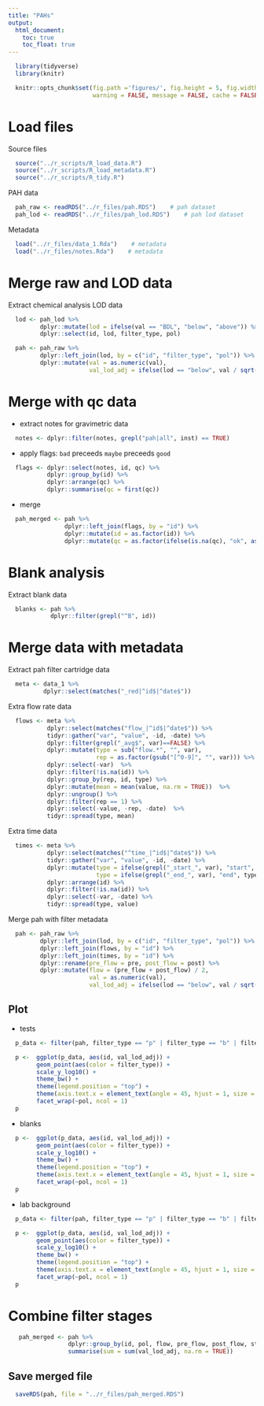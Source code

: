 ```yaml
---
title: "PAHs"
output:
  html_document:
    toc: true
    toc_float: true
---
```


```r
  library(tidyverse)
  library(knitr)
```

```r
  knitr::opts_chunk$set(fig.path ='figures/', fig.height = 5, fig.width = 13,
                        warning = FALSE, message = FALSE, cache = FALSE)
```

# Load files

Source files

```r
  source("../r_scripts/R_load_data.R")
  source("../r_scripts/R_load_metadata.R")
  source("../r_scripts/R_tidy.R")
```

PAH data

```r
  pah_raw <- readRDS("../r_files/pah.RDS")    # pah dataset
  pah_lod <- readRDS("../r_files/pah_lod.RDS")    # pah lod dataset
```

Metadata

```r
  load("../r_files/data_1.Rda")    # metadata
  load("../r_files/notes.Rda")    # metadata
```

# Merge raw and LOD data

Extract chemical analysis LOD data

```r
  lod <- pah_lod %>%
         dplyr::mutate(lod = ifelse(val == "BDL", "below", "above")) %>%
         dplyr::select(id, lod, filter_type, pol)
```

```r
  pah <- pah_raw %>% 
         dplyr::left_join(lod, by = c("id", "filter_type", "pol")) %>%
         dplyr::mutate(val = as.numeric(val),
                       val_lod_adj = ifelse(lod == "below", val / sqrt(2), val))
```

# Merge with qc data

* extract notes for gravimetric data

```r
  notes <- dplyr::filter(notes, grepl("pah|all", inst) == TRUE)
```

* apply flags: `bad` preceeds `maybe` preceeds `good`

```r
  flags <- dplyr::select(notes, id, qc) %>%
           dplyr::group_by(id) %>%
           dplyr::arrange(qc) %>%
           dplyr::summarise(qc = first(qc))
```

* merge

```r
  pah_merged <- pah %>%
                dplyr::left_join(flags, by = "id") %>%
                dplyr::mutate(id = as.factor(id)) %>%
                dplyr::mutate(qc = as.factor(ifelse(is.na(qc), "ok", as.character(qc))))
```

# Blank analysis 

Extract blank data

```r
  blanks <- pah %>%
            dplyr::filter(grepl("^B", id))
```

# Merge data with metadata

Extract pah filter cartridge data

```r
  meta <- data_1 %>%
          dplyr::select(matches("_red|^id$|^date$"))
```

Extra flow rate data

```r
  flows <- meta %>%
           dplyr::select(matches("flow_|^id$|^date$")) %>%
           tidyr::gather("var", "value", -id, -date) %>%
           dplyr::filter(grepl("_avg$", var)==FALSE) %>%
           dplyr::mutate(type = sub("flow.*", "", var),
                         rep = as.factor(gsub("[^0-9]", "", var))) %>%
           dplyr::select(-var)  %>%
           dplyr::filter(!is.na(id)) %>%
           dplyr::group_by(rep, id, type) %>%
           dplyr::mutate(mean = mean(value, na.rm = TRUE))  %>%
           dplyr::ungroup() %>%
           dplyr::filter(rep == 1) %>%
           dplyr::select(-value, -rep, -date)  %>%
           tidyr::spread(type, mean)
```

Extra time data

```r
  times <- meta %>% 
           dplyr::select(matches("^time_|^id$|^date$")) %>%
           tidyr::gather("var", "value", -id, -date) %>%
           dplyr::mutate(type = ifelse(grepl("_start_", var), "start", "NA"),
                         type = ifelse(grepl("_end_", var), "end", type)) %>%
           dplyr::arrange(id) %>%
           dplyr::filter(!is.na(id)) %>%  
           dplyr::select(-var, -date) %>%  
           tidyr::spread(type, value)
```

Merge pah with filter metadata

```r


  pah <- pah_raw %>% 
         dplyr::left_join(lod, by = c("id", "filter_type", "pol")) %>%
         dplyr::left_join(flows, by = "id") %>%
         dplyr::left_join(times, by = "id") %>%  
         dplyr::rename(pre_flow = pre, post_flow = post) %>%
         dplyr::mutate(flow = (pre_flow + post_flow) / 2,
                       val = as.numeric(val),
                       val_lod_adj = ifelse(lod == "below", val / sqrt(2), val))
```

## Plot

* tests

```r
  p_data <- filter(pah, filter_type == "p" | filter_type == "b" | filter_type == "f", grepl("^[0-9]", pah$id))

  p <-  ggplot(p_data, aes(id, val_lod_adj)) +
        geom_point(aes(color = filter_type)) +
        scale_y_log10() +
        theme_bw() +
        theme(legend.position = "top") +
        theme(axis.text.x = element_text(angle = 45, hjust = 1, size = 7)) +
        facet_wrap(~pol, ncol = 1)
  p
```

* blanks

```r


  p <-  ggplot(p_data, aes(id, val_lod_adj)) +
        geom_point(aes(color = filter_type)) +
        scale_y_log10() +
        theme_bw() +
        theme(legend.position = "top") +
        theme(axis.text.x = element_text(angle = 45, hjust = 1, size = 7)) +
        facet_wrap(~pol, ncol = 1)
  p
```

* lab background

```r
  p_data <- filter(pah, filter_type == "p" | filter_type == "b" | filter_type == "f", grepl("^G", pah$id))

  p <-  ggplot(p_data, aes(id, val_lod_adj)) +
        geom_point(aes(color = filter_type)) +
        scale_y_log10() +
        theme_bw() +
        theme(legend.position = "top") +
        theme(axis.text.x = element_text(angle = 45, hjust = 1, size = 7)) +
        facet_wrap(~pol, ncol = 1)
  p
```
 
# Combine filter stages

```r
   pah_merged <- pah %>%
                 dplyr::group_by(id, pol, flow, pre_flow, post_flow, start, end) %>%
                 summarise(sum = sum(val_lod_adj, na.rm = TRUE))
```

## Save merged file

```r
  saveRDS(pah, file = "../r_files/pah_merged.RDS")
```
